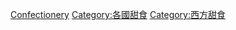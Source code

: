 {{Commonscat|Confectionery of Italy}}

[[Category:義大利飲食|Confectionery]]
[[Category:各國甜食|Category:各國甜食]]
[[Category:西方甜食|Category:西方甜食]]
